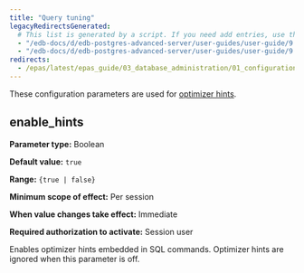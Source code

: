 ```yaml
---
title: "Query tuning"
legacyRedirectsGenerated:
  # This list is generated by a script. If you need add entries, use the `legacyRedirects` key.
  - "/edb-docs/d/edb-postgres-advanced-server/user-guides/user-guide/9.6/EDB_Postgres_Advanced_Server_Guide.1.14.html"
  - "/edb-docs/d/edb-postgres-advanced-server/user-guides/user-guide/9.5/EDB_Postgres_Enterprise_Guide.1.014.html"
redirects:
  - /epas/latest/epas_guide/03_database_administration/01_configuration_parameters/03_configuration_parameters_by_functionality/04_query_tuning/ #generated for docs/epas/reorg-role-use-case-mode
---
```


<div id="query_tuning" class="registered_link"></div>

These configuration parameters are used for [optimizer hints](../../../application_programming/optimizing_code/05_optimizer_hints/).

## enable_hints

**Parameter type:** Boolean

**Default value:** `true`

**Range:** `{true | false}`

**Minimum scope of effect:** Per session

**When value changes take effect:** Immediate

**Required authorization to activate:** Session user

Enables optimizer hints embedded in SQL commands. Optimizer hints are ignored when this parameter is off.
